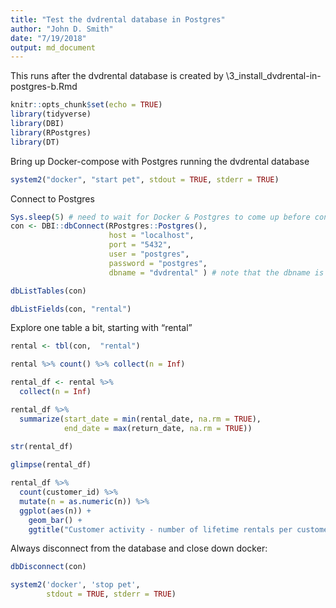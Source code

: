 ```yaml
---
title: "Test the dvdrental database in Postgres"
author: "John D. Smith"
date: "7/19/2018"
output: md_document
---
```


This runs after the dvdrental database is created 
  by \src\3_install_dvdrental-in-postgres-b.Rmd
  
```r
knitr::opts_chunk$set(echo = TRUE)
library(tidyverse)
library(DBI)
library(RPostgres)
library(DT)
```
Bring up Docker-compose with Postgres running the dvdrental database
```r

system2("docker", "start pet", stdout = TRUE, stderr = TRUE)

```

Connect to Postgres
```r
Sys.sleep(5) # need to wait for Docker & Postgres to come up before connecting.
con <- DBI::dbConnect(RPostgres::Postgres(),
                      host = "localhost",
                      port = "5432",
                      user = "postgres",
                      password = "postgres",
                      dbname = "dvdrental" ) # note that the dbname is specified

dbListTables(con)

dbListFields(con, "rental")

```

Explore one table a bit, starting with "rental"

```r

rental <- tbl(con,  "rental") 

rental %>% count() %>% collect(n = Inf)

rental_df <- rental %>% 
  collect(n = Inf)

rental_df %>% 
  summarize(start_date = min(rental_date, na.rm = TRUE),
            end_date = max(return_date, na.rm = TRUE)) 
  
str(rental_df)

glimpse(rental_df)

rental_df %>%
  count(customer_id) %>%
  mutate(n = as.numeric(n)) %>%
  ggplot(aes(n)) +
    geom_bar() +
    ggtitle("Customer activity - number of lifetime rentals per customer")
```

Always disconnect from the database and close down docker:
```r
dbDisconnect(con)

system2('docker', 'stop pet',
        stdout = TRUE, stderr = TRUE)

```

